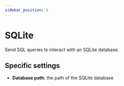 ```yaml
---
sidebar_position: 5
---
```





# SQLite
Send SQL queries to interact with an SQLite database.

## Specific settings
- **Database path**: the path of the SQLite database

<ItemSettings></ItemSettings>